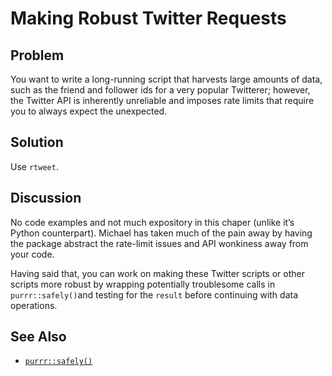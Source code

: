# Making Robust Twitter Requests

## Problem
You want to write a long-running script that harvests large amounts of data, such as the friend and follower ids for a very popular Twitterer; however, the Twitter API is inherently unreliable and imposes rate limits that require you to always expect the unexpected.

## Solution

Use `rtweet`.

## Discussion

No code examples and not much expository in this chaper (unlike it's Python counterpart). Michael has taken much of the pain away by having the package abstract the rate-limit issues and API wonkiness away from your code.

Having said that, you can work on making these Twitter scripts or other scripts more robust by wrapping potentially troublesome calls in `purrr::safely()`and testing for the `result` before continuing with data operations.

## See Also

- [`purrr::safely()`](http://purrr.tidyverse.org/reference/safely.html)
